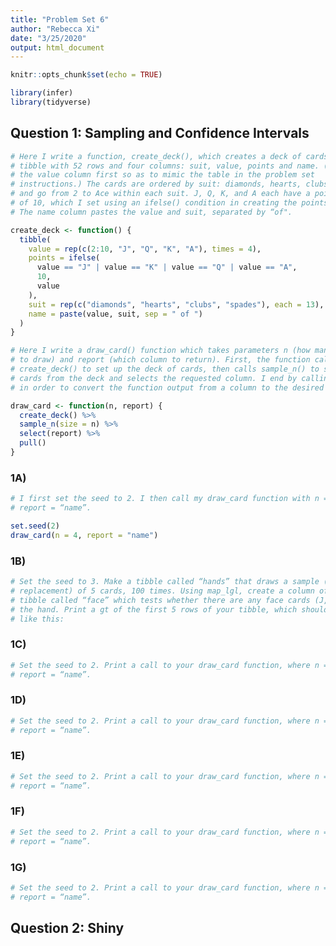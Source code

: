 ```yaml
---
title: "Problem Set 6"
author: "Rebecca Xi"
date: "3/25/2020"
output: html_document
---
```


```r
knitr::opts_chunk$set(echo = TRUE)

library(infer)
library(tidyverse)
```

## Question 1: Sampling and Confidence Intervals

```r

# Here I write a function, create_deck(), which creates a deck of cards as a
# tibble with 52 rows and four columns: suit, value, points and name. (I list
# the value column first so as to mimic the table in the problem set
# instructions.) The cards are ordered by suit: diamonds, hearts, clubs, spades,
# and go from 2 to Ace within each suit. J, Q, K, and A each have a point value
# of 10, which I set using an ifelse() condition in creating the points column.
# The name column pastes the value and suit, separated by “of".

create_deck <- function() {
  tibble(
    value = rep(c(2:10, "J", "Q", "K", "A"), times = 4),
    points = ifelse(
      value == "J" | value == "K" | value == "Q" | value == "A", 
      10, 
      value
    ),
    suit = rep(c("diamonds", "hearts", "clubs", "spades"), each = 13),
    name = paste(value, suit, sep = " of ")
  )
}

# Here I write a draw_card() function which takes parameters n (how many cards
# to draw) and report (which column to return). First, the function calls
# create_deck() to set up the deck of cards, then calls sample_n() to sample n
# cards from the deck and selects the requested column. I end by calling pull()
# in order to convert the function output from a column to the desired format.

draw_card <- function(n, report) {
  create_deck() %>% 
  sample_n(size = n) %>%
  select(report) %>% 
  pull()
}
```

### 1A)

```r

# I first set the seed to 2. I then call my draw_card function with n = 4 and
# report = “name”.

set.seed(2)
draw_card(n = 4, report = "name")
```


### 1B)

```r

# Set the seed to 3. Make a tibble called “hands” that draws a sample (without
# replacement) of 5 cards, 100 times. Using map_lgl, create a column of your
# tibble called “face” which tests whether there are any face cards (J, Q, K) in
# the hand. Print a gt of the first 5 rows of your tibble, which should look
# like this:


```


### 1C)

```r

# Set the seed to 2. Print a call to your draw_card function, where n = 4 and
# report = “name”.


```


### 1D)

```r

# Set the seed to 2. Print a call to your draw_card function, where n = 4 and
# report = “name”.


```


### 1E)

```r

# Set the seed to 2. Print a call to your draw_card function, where n = 4 and
# report = “name”.


```


### 1F)

```r

# Set the seed to 2. Print a call to your draw_card function, where n = 4 and
# report = “name”.


```


### 1G)

```r

# Set the seed to 2. Print a call to your draw_card function, where n = 4 and
# report = “name”.


```



## Question 2: Shiny


